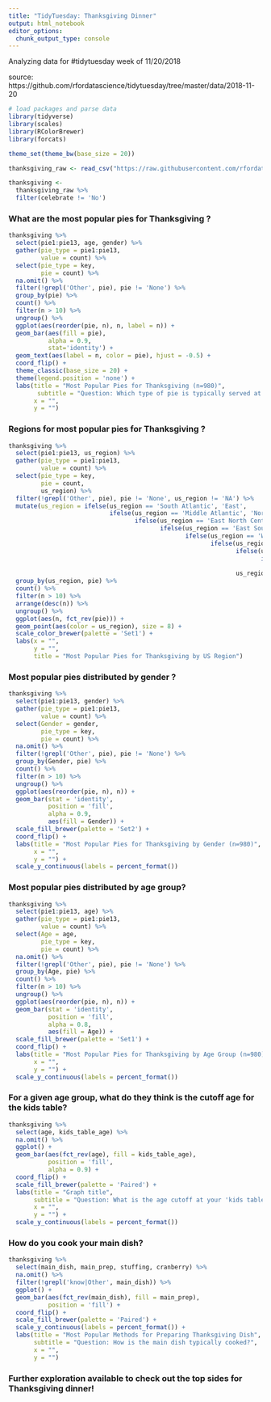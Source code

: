 ```yaml
---
title: "TidyTuesday: Thanksgiving Dinner"
output: html_notebook
editor_options: 
  chunk_output_type: console
---
```


Analyzing data for #tidytuesday week of 11/20/2018

source: https://github.com/rfordatascience/tidytuesday/tree/master/data/2018-11-20

```r
# load packages and parse data
library(tidyverse)
library(scales)
library(RColorBrewer)
library(forcats)

theme_set(theme_bw(base_size = 20))

thanksgiving_raw <- read_csv("https://raw.githubusercontent.com/rfordatascience/tidytuesday/master/data/2018-11-20/thanksgiving_meals.csv")

thanksgiving <- 
  thanksgiving_raw %>%
  filter(celebrate != 'No')
```


### What are the most popular pies for Thanksgiving ?
```r
thanksgiving %>%
  select(pie1:pie13, age, gender) %>%
  gather(pie_type = pie1:pie13, 
         value = count) %>%
  select(pie_type = key, 
         pie = count) %>%
  na.omit() %>%
  filter(!grepl('Other', pie), pie != 'None') %>% 
  group_by(pie) %>%
  count() %>% 
  filter(n > 10) %>%
  ungroup() %>%
  ggplot(aes(reorder(pie, n), n, label = n)) +
  geom_bar(aes(fill = pie),
           alpha = 0.9,
           stat='identity') +
  geom_text(aes(label = n, color = pie), hjust = -0.5) +
  coord_flip() +
  theme_classic(base_size = 20) + 
  theme(legend.position = 'none') +
  labs(title = "Most Popular Pies for Thanksgiving (n=980)",
        subtitle = "Question: Which type of pie is typically served at your Thanksgiving dinner? Please select all that apply",
       x = "",
       y = "")
```

### Regions for most popular pies for Thanksgiving ?
```r
thanksgiving %>%
  select(pie1:pie13, us_region) %>%
  gather(pie_type = pie1:pie13, 
         value = count) %>%
  select(pie_type = key, 
         pie = count,
         us_region) %>%
  filter(!grepl('Other', pie), pie != 'None', us_region != 'NA') %>% 
  mutate(us_region = ifelse(us_region == 'South Atlantic', 'East', 
                            ifelse(us_region == 'Middle Atlantic', 'North East', 
                                   ifelse(us_region == 'East North Central', 'Midwest',
                                          ifelse(us_region == 'East South Central', 'South',
                                                 ifelse(us_region == 'West North Central', 'Midwest',
                                                        ifelse(us_region == 'West South Central', 'South',
                                                               ifelse(us_region == 'New England', 'North East',
                                                                      ifelse(us_region == 'Pacific', 'West', 
                                                                             ifelse(us_region == 'Mountain', 'Midwest',
                                                               us_region)))))))))) %>%
  group_by(us_region, pie) %>%
  count() %>%
  filter(n > 10) %>%
  arrange(desc(n)) %>%
  ungroup() %>%
  ggplot(aes(n, fct_rev(pie))) +
  geom_point(aes(color = us_region), size = 8) +
  scale_color_brewer(palette = 'Set1') +
  labs(x = "",
       y = "",
       title = "Most Popular Pies for Thanksgiving by US Region")
```


### Most popular pies distributed by gender ?
```r
thanksgiving %>%
  select(pie1:pie13, gender) %>%
  gather(pie_type = pie1:pie13, 
         value = count) %>%
  select(Gender = gender, 
         pie_type = key,
         pie = count) %>%
  na.omit() %>%
  filter(!grepl('Other', pie), pie != 'None') %>% 
  group_by(Gender, pie) %>%
  count() %>%
  filter(n > 10) %>%
  ungroup() %>%
  ggplot(aes(reorder(pie, n), n)) +
  geom_bar(stat = 'identity',
           position = 'fill',
           alpha = 0.9,
           aes(fill = Gender)) + 
  scale_fill_brewer(palette = 'Set2') +
  coord_flip() +
  labs(title = "Most Popular Pies for Thanksgiving by Gender (n=980)",
       x = "", 
       y = "") +
  scale_y_continuous(labels = percent_format()) 
```

### Most popular pies distributed by age group?
```r
thanksgiving %>%
  select(pie1:pie13, age) %>%
  gather(pie_type = pie1:pie13, 
         value = count) %>%
  select(Age = age, 
         pie_type = key,
         pie = count) %>%
  na.omit() %>%
  filter(!grepl('Other', pie), pie != 'None') %>% 
  group_by(Age, pie) %>%
  count() %>%
  filter(n > 10) %>%
  ungroup() %>%
  ggplot(aes(reorder(pie, n), n)) +
  geom_bar(stat = 'identity',
           position = 'fill',
           alpha = 0.8,
           aes(fill = Age)) + 
  scale_fill_brewer(palette = 'Set1') +
  coord_flip() +
  labs(title = "Most Popular Pies for Thanksgiving by Age Group (n=980)",
       x = "",
       y = "") +
  scale_y_continuous(labels = percent_format())
```




### For a given age group, what do they think is the cutoff age for the kids table?
```r
thanksgiving %>%
  select(age, kids_table_age) %>%
  na.omit() %>%
  ggplot() +
  geom_bar(aes(fct_rev(age), fill = kids_table_age), 
           position = 'fill',
           alpha = 0.9) +
  coord_flip() +
  scale_fill_brewer(palette = 'Paired') +
  labs(title = "Graph title",
       subtitle = "Question: What is the age cutoff at your 'kids table' at Thanksgiving?",
       x = "",
       y = "") +
  scale_y_continuous(labels = percent_format())
```

### How do you cook your main dish?
```r
thanksgiving %>%
  select(main_dish, main_prep, stuffing, cranberry) %>%
  na.omit() %>%
  filter(!grepl('know|Other', main_dish)) %>%
  ggplot() + 
  geom_bar(aes(fct_rev(main_dish), fill = main_prep), 
           position = 'fill') + 
  coord_flip() + 
  scale_fill_brewer(palette = 'Paired') +
  scale_y_continuous(labels = percent_format()) +
  labs(title = "Most Popular Methods for Preparing Thanksgiving Dish",
       subtitle = "Question: How is the main dish typically cooked?",
       x = "",
       y = "")
```

### Further exploration available to check out the top sides for Thanksgiving dinner!
```r

```

